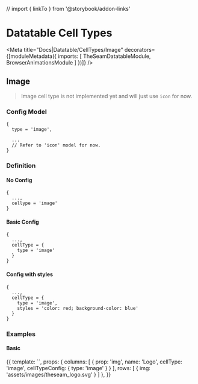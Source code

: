 // import { linkTo } from '@storybook/addon-links'



# Datatable Cell Types

<Meta title="Docs|Datatable/CellTypes/Image" decorators={[moduleMetadata({
  imports: [
    TheSeamDatatableModule,
    BrowserAnimationsModule
  ]
})]} />

## Image

> Image cell type is not implemented yet and will just use `icon` for now.


### Config Model

```
{
  type = 'image',

  ...
  // Refer to 'icon' model for now.
}
```

### Definition

#### No Config

```
{
  ...,
  cellype = 'image'
}
```

#### Basic Config
```
{
  ...,
  cellType = {
    type = 'image'
  }
}
```

#### Config with styles
```
{
  ...,
  cellType = {
    type = 'image',
    styles = 'color: red; background-color: blue'
  }
}
```

### Examples

#### Basic

<Preview>
  <Story name="Basic" height="150px">
    {{
      template: `<seam-datatable class="vw-100 vh-100" [columns]="columns" [rows]="rows"></seam-datatable>`,
      props: {
        columns: [
          { prop: 'img', name: 'Logo', cellType: 'image', cellTypeConfig: { type: 'image' } }
        ],
        rows: [
          { img: 'assets/images/theseam_logo.svg' }
        ]
      },
    }}
  </Story>
</Preview>

